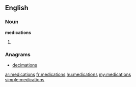 ==English==

===Noun===
'''medications'''

# {{plural of|[[medication]]}}

===Anagrams===
* [[decimations#English|decimations]]

[[ar:medications]]
[[fr:medications]]
[[hu:medications]]
[[my:medications]]
[[simple:medications]]